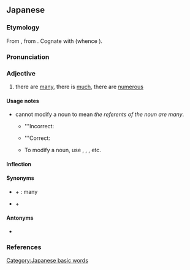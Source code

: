 ==Japanese==
{{ja-kanjitab|おお|yomi=kun}}

===Etymology===
From {{inh|ja|ojp|sort=おお|-}}, from {{inh|ja|jpx-pro|*əpə}}. Cognate with {{cog|jpx-ryu-pro|*opo}} (whence {{cog|ryu|多さん|tr=ufusan}}).

===Pronunciation===
{{ja-pron|おおい|acc=1|acc2=2|acc_ref=SMK2,NHK}}
{{ja-ojad}}

===Adjective===
{{ja-adj|infl=i|おおい|hhira=おほい}}

# there are [[many]], there is [[much]], there are [[numerous]]
#: {{ja-usex|ここは、人が'''多い'''。|ここ は、 ひと が '''おおい'''。|Here are '''many''' people.}}
#: {{ja-usex|今年は、雪が'''多い'''。|ことし は、 ゆき が '''おおい'''。|It snows '''much''' this year.}}
#: {{ja-usex|リンゴの数は、ミカンより'''多い'''。|リンゴ の かず は、 ミカン より '''おおい'''。|The number of apples is greater than the number of oranges.}}

====Usage notes====
* {{lang|ja|多い}} cannot modify a noun to mean ''the referents of the noun are many''.
** '''Incorrect:
**: {{ja-usex-inline|'''多い'''人|'''おおい''' ひと|'''many''' people}}
** '''Correct:
**: {{ja-usex-inline|子%供が'''多い'''人|こ%ども が '''おおい''' ひと|a person with '''many''' children}}
**: {{ja-usex-inline|人の数が'''多い'''|ひと の かず が '''おおい'''|the number of people is '''many''' → there are '''many''' people}}
** To modify a noun, use {{ja-r|[[多く]]の|おおく の}}, {{ja-r|[[たくさん]] の}}, {{ja-r|数%多い|かず%おおい}}, etc.

====Inflection====
{{ja-i|おお}}

====Synonyms====
* {{ja-r|沢山|たくさん}} + {{ja-r|の}}: many
* {{ja-r|幾つも|いくつも}} + {{ja-r|の}}

====Antonyms====
* {{ja-r|少ない|すくない}}

===References===
<references/>

[[Category:Japanese basic words]]